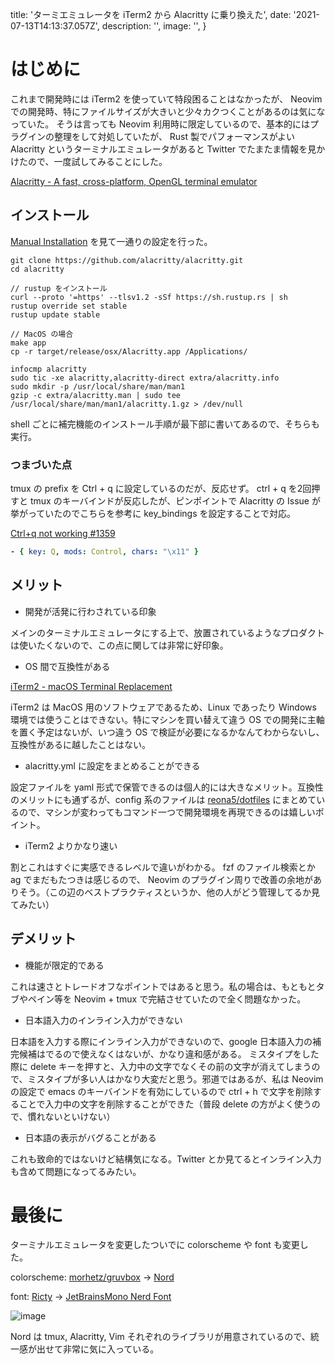 
  title: 'ターミエミュレータを iTerm2 から Alacritty に乗り換えた',
  date: '2021-07-13T14:13:37.057Z',
  description: '',
  image: '',
}

# はじめに

これまで開発時には iTerm2 を使っていて特段困ることはなかったが、 Neovim での開発時、特にファイルサイズが大きいと少々カクつくことがあるのは気になっていた。 そうは言っても Neovim 利用時に限定しているので、基本的にはプラグインの整理をして対処していたが、 Rust 製でパフォーマンスがよい Alacritty というターミナルエミュレータがあると Twitter でたまたま情報を見かけたので、一度試してみることにした。

[Alacritty - A fast, cross-platform, OpenGL terminal emulator](https://github.com/alacritty/alacritty)

## インストール

[Manual Installation](https://github.com/alacritty/alacritty/blob/master/INSTALL.md#manual-installation) を見て一通りの設定を行った。

```shell
git clone https://github.com/alacritty/alacritty.git
cd alacritty

// rustup をインストール
curl --proto '=https' --tlsv1.2 -sSf https://sh.rustup.rs | sh
rustup override set stable
rustup update stable

// MacOS の場合
make app
cp -r target/release/osx/Alacritty.app /Applications/

infocmp alacritty
sudo tic -xe alacritty,alacritty-direct extra/alacritty.info
sudo mkdir -p /usr/local/share/man/man1
gzip -c extra/alacritty.man | sudo tee /usr/local/share/man/man1/alacritty.1.gz > /dev/null
```

shell ごとに補完機能のインストール手順が最下部に書いてあるので、そちらも実行。

### つまづいた点

tmux の prefix を Ctrl + q に設定しているのだが、反応せず。
ctrl + q を2回押すと tmux のキーバインドが反応したが、ピンポイントで Alacritty の Issue が挙がっていたのでこちらを参考に key_bindings を設定することで対応。

[Ctrl+q not working #1359](https://github.com/alacritty/alacritty/issues/1359)

```yaml
- { key: Q, mods: Control, chars: "\x11" }
```

## メリット

- 開発が活発に行わされている印象

メインのターミナルエミュレータにする上で、放置されているようなプロダクトは使いたくないので、この点に関しては非常に好印象。

- OS 間で互換性がある

[iTerm2 - macOS Terminal Replacement](https://iterm2.com/)

iTerm2 は MacOS 用のソフトウェアであるため、Linux であったり Windows 環境では使うことはできない。特にマシンを買い替えて違う OS での開発に主軸を置く予定はないが、いつ違う OS で検証が必要になるかなんてわからないし、互換性があるに越したことはない。

- alacritty.yml に設定をまとめることができる

設定ファイルを yaml 形式で保管できるのは個人的には大きなメリット。互換性のメリットにも通ずるが、config 系のファイルは [reona5/dotfiles](https://github.com/reona5/dotfiles) にまとめているので、マシンが変わってもコマンド一つで開発環境を再現できるのは嬉しいポイント。

- iTerm2 よりかなり速い

割とこれはすぐに実感できるレベルで違いがわかる。 fzf のファイル検索とか ag でまだもたつきは感じるので、 Neovim のプラグイン周りで改善の余地がありそう。（この辺のベストプラクティスというか、他の人がどう管理してるか見てみたい）

## デメリット

- 機能が限定的である

これは速さとトレードオフなポイントではあると思う。私の場合は、もともとタブやペイン等を Neovim + tmux で完結させていたので全く問題なかった。

- 日本語入力のインライン入力ができない

日本語を入力する際にインライン入力ができないので、google 日本語入力の補完候補はでるので使えなくはないが、かなり違和感がある。
ミスタイプをした際に delete キーを押すと、入力中の文字でなくその前の文字が消えてしまうので、ミスタイプが多い人はかなり大変だと思う。邪道ではあるが、私は Neovim の設定で emacs のキーバインドを有効にしているので ctrl + h で文字を削除することで入力中の文字を削除することができた（普段 delete の方がよく使うので、慣れないといけない）

- 日本語の表示がバグることがある

これも致命的ではないけど結構気になる。Twitter とか見てるとインライン入力も含めて問題になってるみたい。

# 最後に

ターミナルエミュレータを変更したついでに colorscheme や font も変更した。

colorscheme: [morhetz/gruvbox](https://github.com/morhetz/gruvbox) -> [Nord](https://www.nordtheme.com/)

font: [Ricty](https://rictyfonts.github.io/) -> [JetBrainsMono Nerd Font](https://www.nerdfonts.com/font-downloads)

![image](https://user-images.githubusercontent.com/46399968/125487027-3d0142e0-baa5-4d55-839f-458259518e3c.png)

Nord は tmux, Alacritty, Vim それぞれのライブラリが用意されているので、統一感が出せて非常に気に入っている。

